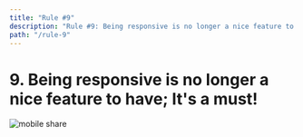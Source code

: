 ```yaml
---
title: "Rule #9"
description: "Rule #9: Being responsive is no longer a nice feature to have; It's a must!"
path: "/rule-9"
---
```



# 9. Being responsive is no longer a nice feature to have; It's a must!

![mobile share](/mobile-share.webp)

<GoTo rule="10" />
